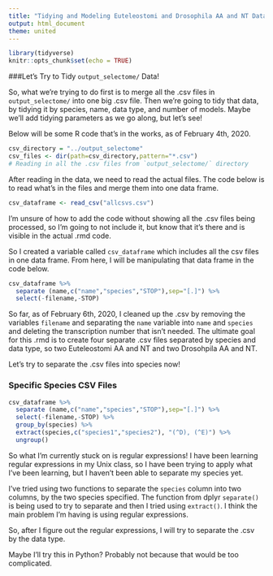 ```yaml
---
title: "Tidying and Modeling Euteleostomi and Drosophila AA and NT Data"
output: html_document
theme: united
---
```


```r
library(tidyverse)
knitr::opts_chunk$set(echo = TRUE)
```

###Let's Try to Tidy `output_selectome/` Data!

So, what we're trying to do first is to merge all the .csv files in `output_selectome/` into one big .csv file. 
Then we're going to tidy that data, by tidying it by species, name, data type, and number of models. Maybe we'll add tidying parameters as we go along, but let's see!

Below will be some R code that's in the works, as of February 4th, 2020.

```r
csv_directory = "../output_selectome"
csv_files <- dir(path=csv_directory,pattern="*.csv")
# Reading in all the .csv files from `output_selectome/` directory
```

After reading in the data, we need to read the actual files. The code below is to read what's in the files and merge them into one data frame.

```r

csv_dataframe <- read_csv("allcsvs.csv")

```

I'm unsure of how to add the code without showing all the .csv files being processed, so I'm going to not include it, but know that it's there and is visible in the actual .rmd code.

So I created a variable called `csv_dataframe` which includes all the csv files in one data frame. From here, I will be manipulating that data frame in the code below.


``` r
csv_dataframe %>%
  separate (name,c("name","species","STOP"),sep="[.]") %>%
  select(-filename,-STOP) 
```

So far, as of February 6th, 2020, I cleaned up the .csv by removing the variables `filename` and separating the `name` variable into `name` and `species` and deleting the transcription number that isn't needed. The ultimate goal for this .rmd is to create four separate .csv files separated by species and data type, so two Euteleostomi AA and NT and two Drosohpila AA and NT.

Let's try to separate the .csv files into species now!

### Specific Species CSV Files

```r
csv_dataframe %>%
  separate (name,c("name","species","STOP"),sep="[.]") %>%
  select(-filename,-STOP) %>%
  group_by(species) %>%
  extract(species,c("species1","species2"), "(^D), (^E)") %>%
  ungroup()

```

So what I'm currently stuck on is regular expressions! I have been learning regular expressions in my Unix class, so I have been trying to apply what I've been learning, but I haven't been able to separate my species yet.

I've tried using two functions to separate the `species` column into two columns, by the two species specified. The function from dplyr `separate()` is being used to try to separate and then I tried using `extract()`. I think the main problem I'm having is using regular expressions.

So, after I figure out the regular expressions, I will try to separate the .csv by the data type.

Maybe I'll try this in Python? Probably not because that would be too complicated.















